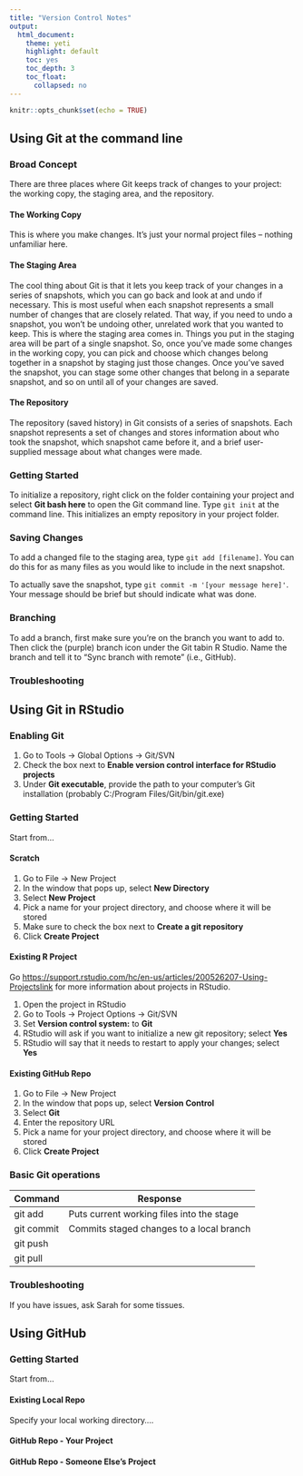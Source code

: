 ```yaml
---
title: "Version Control Notes"
output:
  html_document:
    theme: yeti
    highlight: default
    toc: yes
    toc_depth: 3
    toc_float:
      collapsed: no
---
```


```r
knitr::opts_chunk$set(echo = TRUE)
```


**Using Git at the command line**
------------------------------------------
### Broad Concept
There are three places where Git keeps track of changes to your project: the working copy, the staging area, and the repository.

#### The Working Copy
This is where you make changes. It's just your normal project files -- nothing unfamiliar here.

#### The Staging Area
The cool thing about Git is that it lets you keep track of your changes in a series of snapshots, which you can go back and look at and undo if necessary. This is most useful when each snapshot represents a small number of changes that are closely related. That way, if you need to undo a snapshot, you won't be undoing other, unrelated work that you wanted to keep.
This is where the staging area comes in. Things you put in the staging area will be part of a single snapshot. So, once you've made some changes in the working copy, you can pick and choose which changes belong together in a snapshot by staging just those changes. Once you've saved the snapshot, you can stage some other changes that belong in a separate snapshot, and so on until all of your changes are saved.

#### The Repository
The repository (saved history) in Git consists of a series of snapshots. Each snapshot represents a set of changes and stores information about who took the snapshot, which snapshot came before it, and a brief user-supplied message about what changes were made.

### Getting Started
To initialize a repository, right click on the folder containing your project and select **Git bash here** to open the Git command line. Type `git init` at the command line. This initializes an empty repository in your project folder.

### Saving Changes
To add a changed file to the staging area, type `git add [filename]`. You can do this for as many files as you would like to include in the next snapshot.

To actually save the snapshot, type `git commit -m '[your message here]'`. Your message should be brief but should indicate what was done.

### Branching
To add a branch, first make sure you're on the branch you want to add to.  Then click the (purple) branch icon under the Git tabin R Studio.  Name the branch and tell it to "Sync branch with remote" (i.e., GitHub).

### Troubleshooting

**Using Git in RStudio**
-----------------------------------------
### Enabling Git

#. Go to Tools -> Global Options -> Git/SVN
#. Check the box next to **Enable version control interface for RStudio projects**
#. Under **Git executable**, provide the path to your computer's Git installation (probably C:/Program Files/Git/bin/git.exe)

### Getting Started {.tabset .tabset-pills}

Start from...

#### Scratch

#. Go to File -> New Project
#. In the window that pops up, select **New Directory**
#. Select **New Project**
#. Pick a name for your project directory, and choose where it will be stored
#. Make sure to check the box next to **Create a git repository**
#. Click **Create Project**

#### Existing R Project

Go <https://support.rstudio.com/hc/en-us/articles/200526207-Using-Projects>[link](**here**) for more information about projects in RStudio.

#. Open the project in RStudio
#. Go to Tools -> Project Options -> Git/SVN
#. Set **Version control system:** to **Git**
#. RStudio will ask if you want to initialize a new git repository; select **Yes**
#. RStudio will say that it needs to restart to apply your changes; select **Yes**

#### Existing GitHub Repo

#. Go to File -> New Project
#. In the window that pops up, select **Version Control**
#. Select **Git**
#. Enter the repository URL
#. Pick a name for your project directory, and choose where it will be stored
#. Click **Create Project**

### Basic Git operations

Command     | Response
------------| -------------
git add     |Puts current working files into the stage 
git commit  |Commits staged changes to a local branch
git push    |
git pull    |

### Troubleshooting
If you have issues, ask Sarah for some tissues. 

**Using GitHub**
------------------------------------------

### Getting Started {.tabset .tabset-pills}

Start from...

#### Existing Local Repo

Specify your local working directory....

#### GitHub Repo - Your Project

#### GitHub Repo - Someone Else's Project